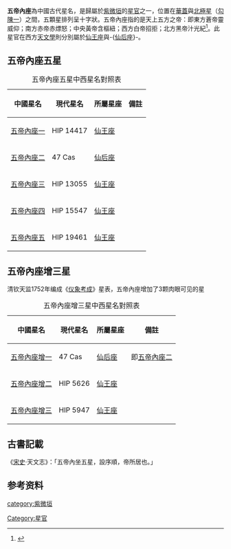 {{multiple issues|
{{copyedit|time=2013-11-05T14:49:08+00:00}}
{{expand|time=2013-11-05T14:49:08+00:00}}
{{refimprove|time=2013-11-05T14:49:08+00:00}}
}}

'''五帝內座'''為中國古代星名，是歸屬於[[紫微垣|紫微垣]]的[[星官|星官]]之一，位置在[[華蓋_(星官)|華蓋]]與[[北極星|北極星]]（[[勾陳一|勾陳一]]）之間，五顆星排列呈十字狀。五帝內座指的是天上五方之帝：即東方蒼帝靈威仰；南方赤帝赤熛怒；中央黃帝含樞紐；西方白帝招拒；北方黑帝汁光紀<ref>{{Cite web |url=http://aeea.nmns.edu.tw/2006/0606/ap060612.html |title=杠、華蓋、傳舍 |accessdate=2011-02-15 |archive-date=2011-05-21 |archive-url=https://web.archive.org/web/20110521234637/http://aeea.nmns.edu.tw/2006/0606/ap060612.html |dead-url=no }}</ref>。此星官在西方[[天文學|天文學]]則分別屬於[[仙王座|仙王座]]與-{[[仙后座|仙后座]]}-。

==五帝內座五星==
{| class="wikitable"  align="center" style="text-align:center; width:100%"
|+五帝內座五星中西星名對照表
|-
! 中國星名 !! 現代星名 !! 所屬星座 !! 備註
|-
| [[五帝內座一|五帝內座一]] || HIP 14417 || [[仙王座|仙王座]] || 
|-
| [[五帝內座二|五帝內座二]] || 47 Cas || [[仙后座|仙后座]] || 
|-
| [[五帝內座三|五帝內座三]] || HIP 13055 || [[仙王座|仙王座]] || 
|-
| [[五帝內座四|五帝內座四]] || HIP 15547 || [[仙王座|仙王座]] || 
|-
| [[五帝內座五|五帝內座五]] || HIP 19461 || [[仙王座|仙王座]] || 
|}

==五帝內座增三星==
清钦天监1752年编成《[[仪象考成|仪象考成]]》星表，五帝內座增加了3颗肉眼可见的星
{| class="wikitable"  align="center" style="text-align:center; width:100%"
|+五帝內座增三星中西星名對照表
|-
! 中國星名 !! 現代星名 !! 所屬星座 !! 備註
|-
| [[五帝內座二|五帝內座增一]] || 47 Cas || [[仙后座|仙后座]] || 即[[五帝內座二|五帝內座二]]
|-
| [[五帝內座增二|五帝內座增二]] || HIP 5626 || [[仙王座|仙王座]] || 
|-
| [[五帝內座增三|五帝內座增三]] || HIP 5947 || [[仙王座|仙王座]] ||  
|}

== 古書記載 ==
《[[宋史|宋史]]‧天文志》：「五帝內坐五星，設序順，帝所居也。」

==参考资料==
{{reflist}}

{{天文小作品}}
{{三垣}}

[[category:紫微垣|category:紫微垣]]
[[Category:星官|Category:星官]]
